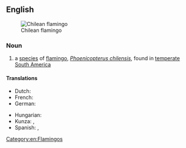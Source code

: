 ==English==
{{wikipedia}}
{{wikispecies|Phoenicopterus chilensis}}
[[File:Phoenicopterus chilensis LoroParqueTenerife chilean flamingo IMG 5181.JPG|thumb|upright|Chilean flamingo]]

===Noun===
{{en-noun}}

# a [[species]] of [[flamingo]], ''[[Phoenicopterus chilensis]]'', found in [[temperate]] [[South America]]

====Translations====
{{trans-top|a species of flamingo, Phoenicopterus chilensis}}
* Dutch: {{t|nl|Chiliflamingo|m}}
* French: {{t+|fr|flamant du Chili|m}}
* German: {{t|de|Chileflamingo|m}}
{{trans-mid}}
* Hungarian: {{t|hu|chilei flamingó}}
* Kunza: {{t|kuz|tokoko}}, {{t|kuz|solor}}
* Spanish: {{t|es|flamenco chileno|m}}, {{t|es|flamenco austral|m}}
{{trans-bottom}}

[[Category:en:Flamingos]]